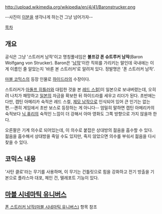 http://upload.wikimedia.org/wikipedia/en/4/41/Baronstrucker.png

--사진이 [[렉스 루터|이분]]을 생각나게 하는건 그냥 넘어가자--

[[목차]]

== 개요 ==
공식은 그냥 '스트러커 남작'이고 명칭풀네임은 '''볼프강 폰 슈트루커 남작'''(Baron Wolfgang von Strucker). Baron은 '[[남작]]'이란 직위를 가리키는 말인데 국내에는 이게 이름인 줄 알았는지 '바론 본 스트러커'로 알려져 있다. 정발명은 '폰 스트러커 남작'.

[[마블 코믹스]]의 등장 인물로 [[HYDRA(마블 코믹스)|하이드라]]의 수장이다.

스트러커가 [[아돌프 히틀러]]와 대립한 것을 본 [[레드 스컬]]]이 일본으로 보내버렸는데, 오히려 나치가 패망하고 [[일본]]의 자금을 확보한 뒤 하이드라를 세우고 리더가 된다. 초반에는 다만, 캡틴 아메리카 숙적은 레드 스컬, [[제모 남작]]으로 인식되어 있어 큰 인기는 없는 편.--괜히 게임에서 초반 보스로 등장하는 게 아니다-- 엄밀히 말하면 캡틴 아메리카의 숙적보다 [[닉 퓨리]]의 숙적인 느낌이 더 강해서 아마 영화도 그쪽 방향으로 가지 않을까 한다.

오른팔은 기계 의수로 되어있는데, 이 의수로 붙잡은 상대방의 젊음을 흡수할 수 있다. 젊음을 흡수해서 상대방을 죽일 수도 있지만, 죽지 않았으면 의수를 부숴서 젊음을 다시 찾을 수 있다.

== 코믹스 내용 ==
'사탄 클로'라는 무기를 사용하며, 이 무기는 건틀릿으로 힘을 강화하고 전기 방출을 기본으로 플라스마 대포, 체인 건, 텔레포트 기능이 있다.

== [[마블 시네마틱 유니버스]] ==
[[폰 스트러커 남작(마블 시네마틱 유니버스)]] 항목 참조
